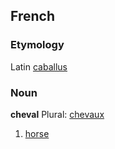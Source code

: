 ==French==
===Etymology===
Latin [[caballus]]

===Noun===
'''cheval''' Plural: [[chevaux]]

#[[horse]]